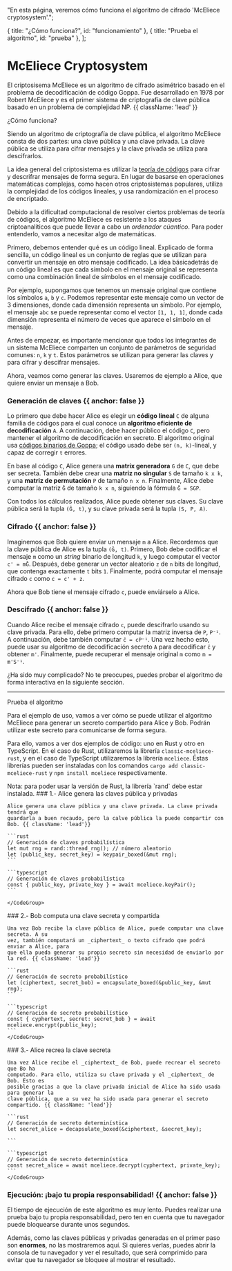 
  "En esta página, veremos cómo funciona el algoritmo de cifrado 'McEliece cryptosystem'.";

  { title: "¿Cómo funciona?", id: "funcionamiento" },
  { title: "Prueba el algoritmo", id: "prueba" },
];

# McEliece Cryptosystem

El criptosisema McEliece es un algoritmo de cifrado asimétrico basado en el problema de
decodificación de código Goppa. Fue desarrollado en 1978 por Robert McEliece y es el primer
sistema de criptografía de clave pública basado en un problema de complejidad NP. {{ className: 'lead' }}

<Heading level={2} id="funcionamiento">
  ¿Cómo funciona?
</Heading>

Siendo un algoritmo de criptografía de clave pública, el algoritmo McEliece consta de dos
partes: una clave pública y una clave privada. La clave pública se utiliza para cifrar
mensajes y la clave privada se utiliza para descifrarlos.

La idea general del criptosistema es utilizar la
<a href="https://es.wikipedia.org/wiki/Teor%C3%ADa_de_c%C3%B3digos" target="_blank">teoría de códigos</a>
para cifrar y descrifrar mensajes de forma segura. En lugar de basarse en operaciones
matemáticas complejas, como hacen otros criptosistemas populares, utiliza la complejidad
de los códigos lineales, y usa randomización en el proceso de encriptado.

Debido a la dificultad computacional de resolver ciertos problemas de teoría de códigos,
el algoritmo McEliece es resistente a los ataques criptoanalíticos que puede llevar a cabo
un _ordenador cúantico_. Para poder entenderlo, vamos a necesitar algo de matemáticas.

Primero, debemos entender qué es un código lineal. Explicado de forma sencilla, un código
lineal es un conjunto de reglas que se utilizan para convertir un mensaje en otro mensaje
codificado. La idea básicadetrás de un código lineal es que cada símbolo en el mensaje
original se representa como una combinación lineal de símbolos en el mensaje codificado.

Por ejemplo, supongamos que tenemos un mensaje original que contiene los símbolos `a`, `b`
y `c`. Podemos representar este mensaje como un vector de 3 dimensiones, donde cada dimensión
representa un símbolo. Por ejemplo, el mensaje `abc` se puede representar como el vector
`[1, 1, 1]`, donde cada dimensión representa el número de veces que aparece el símbolo en el
mensaje.

Antes de empezar, es importante mencionar que todos los integrantes de un sistema McEliece
comparten un conjunto de parámetros de seguridad comunes: `n`, `k` y `t`. Estos parámetros
se utilizan para generar las claves y para cifrar y descifrar mensajes.

Ahora, veamos como generar las claves. Usaremos de ejemplo a Alice, que quiere enviar un
mensaje a Bob.

### Generación de claves {{ anchor: false }}
Lo primero que debe hacer Alice es elegir un **código lineal** `C` de alguna familia de códigos
para el cual conoce un **algoritmo eficiente de decodificación** `A`. A continuación, debe hacer
público el código `C`, pero mantener el algoritmo de decodificación en secreto. El algoritmo
original usa <a href="https://en.wikipedia.org/wiki/Binary_Goppa_code" target="_blank">códigos binarios de Goppa</a>;
el código usado debe ser `(n, k)`-lineal, y capaz de corregir `t` errores.

En base al código `C`, Alice genera una **matrix generadora** `G` de `C`, que debe ser secreta.
También debe crear una **matriz no singular** `S` de tamaño `k x k`, y una **matriz de permutación**
`P` de tamaño `n x n`. Finalmente, Alice debe computar la matriz `Ĝ` de tamaño `k x n`,
siguiendo la fórmula `Ĝ = SGP`.

Con todos los cálculos realizados, Alice puede obtener sus claves. Su clave pública será
la tupla `(Ĝ, t)`, y su clave privada será la tupla `(S, P, A)`.

### Cifrado {{ anchor: false }}
Imaginemos que Bob quiere enviar un mensaje `m` a Alice. Recordemos que la clave pública de
Alice es la tupla `(Ĝ, t)`. Primero, Bob debe codificar el mensaje `m` como un _string_
binario de longitud `k`, y luego computar el vector `c' = mĜ`. Después, debe generar un
vector aleatorio `z` de `n` bits de longitud, que contenga exactamente `t` bits `1`.
Finalmente, podrá computar el mensaje cifrado `c` como `c = c' + z`.

Ahora que Bob tiene el mensaje cifrado `c`, puede enviárselo a Alice.

### Descifrado {{ anchor: false }}
Cuando Alice recibe el mensaje cifrado `c`, puede descifrarlo usando su clave privada.
Para ello, debe primero computar la matriz inversa de `P`, `P⁻¹`. A continuación, debe
también computar `ĉ = cP⁻¹`. Una vez hecho esto, puede usar su algoritmo de decodificación
secreto `A` para decodificar `ĉ` y obtener `m'`. Finalmente, puede recuperar el mensaje
original `m` como `m = m'S⁻¹`.

¿Ha sido muy complicado? No te preocupes, puedes probar el algoritmo de forma interactiva
en la siguiente sección.

---

<Heading level={2} id="prueba">
  Prueba el algoritmo
</Heading>

Para el ejemplo de uso, vamos a ver cómo se puede utilizar el algoritmo McEliece para
generar un secreto compartido para Alice y Bob. Podrán utilizar este secreto para
comunicarse de forma segura.

Para ello, vamos a ver dos ejemplos de código: uno en Rust y otro en TypeScript. En el
caso de Rust, utilizaremos la librería `classic-mceliece-rust`, y en el caso de TypeScript
utilizaremos la librería `mceliece`. Éstas librerías pueden ser instaladas con los
comandos `cargo add classic-mceliece-rust` y `npm install mceliece` respectivamente.

<Note>
  Nota: para poder usar la versión de Rust, la librería `rand` debe estar instalada.
</Note>

<Row className="mb-16">
  <Col>
    ### 1.- Alice genera las claves pública y privadas

    Alice genera una clave pública y una clave privada. La clave privada tendrá que
    guardarla a buen recaudo, pero la calve pública la puede compartir con Bob. {{ className: 'lead'}}
  </Col>

  <Col>
    <CodeGroup title="Generación de claves pública y privada" tag="GET" label="/v1/messages">

    ```rust
    // Generación de claves probabilística
    let mut rng = rand::thread_rng(); // número aleatorio
    let (public_key, secret_key) = keypair_boxed(&mut rng); 
    ```

    ```typescript
    // Generación de claves probabilística
    const { public_key, private_key } = await mceliece.keyPair();
    ```

    </CodeGroup>

  </Col>
</Row>

<Row className="mb-16" inverse>
  <Col>
    ### 2.- Bob computa una clave secreta y compartida

    Una vez Bob recibe la clave pública de Alice, puede computar una clave secreta. A su
    vez, también computará un _ciphertext_ o texto cifrado que podrá enviar a Alice, para
    que ella pueda generar su propio secreto sin necesidad de enviarlo por la red. {{ className: 'lead'}}
  </Col>

  <Col>
    <CodeGroup title="Generación de secreto para Bob" tag="GET" label="/v1/messages">

    ```rust
    // Generación de secreto probabilístico
    let (ciphertext, secret_bob) = encapsulate_boxed(&public_key, &mut rng);
    ```

    ```typescript
    // Generación de secreto probabilístico
    const { cyphertext, secret: secret_bob } = await mceliece.encrypt(public_key);
    ```
    </CodeGroup>

  </Col>
</Row>

<Row className="mb-16">
  <Col>
    ### 3.- Alice recrea la clave secreta

    Una vez Alice recibe el _ciphertext_ de Bob, puede recrear el secreto que Bo ha
    computado. Para ello, utiliza su clave privada y el _ciphertext_ de Bob. Esto es 
    posible gracias a que la clave privada inicial de Alice ha sido usada para generar la
    clave pública, que a su vez ha sido usada para generar el secreto compartido. {{ className: 'lead'}}
  
  </Col>

  <Col>
    <CodeGroup title="Generación de secreto para Alice" tag="GET" label="/v1/messages">

    ```rust
    // Generación de secreto determinística
    let secret_alice = decapsulate_boxed(&ciphertext, &secret_key);

    ```

    ```typescript
    // Generación de secreto determinística
    const secret_alice = await mceliece.decrypt(cyphertext, private_key);
    ```
    </CodeGroup>

  </Col>
</Row>

### Ejecución: ¡bajo tu propia responsabilidad! {{ anchor: false }}

El tiempo de ejecución de este algoritmo es muy lento. Puedes realizar una prueba bajo tu
propia responsabilidad, pero ten en cuenta que tu navegador puede bloquearse durante unos
segundos.

Además, como las claves públicas y privadas generadas en el primer paso son **enormes**,
no las mostraremos aquí. Si quieres verlas, puedes abrir la consola de tu navegador y
ver el resultado, que será comprimido para evitar que tu navegador se bloquee al mostrar
el resultado.

<KeyGen />
